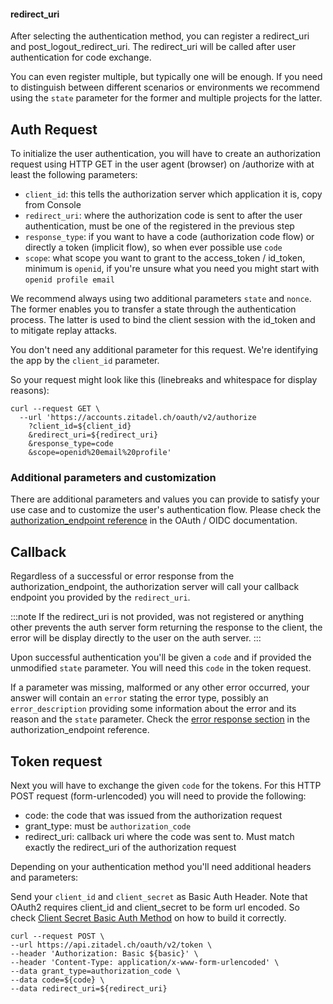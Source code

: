 #### redirect_uri

After selecting the authentication method, you can register a redirect_uri and post_logout_redirect_uri.
The redirect_uri will be called after user authentication for code exchange.

You can even register multiple, but typically one will be enough. If you need to distinguish between different scenarios
or environments we recommend using the `state` parameter for the former and multiple projects for the latter.

## Auth Request

To initialize the user authentication, you will have to create an authorization request using HTTP GET in the user agent (browser)
on /authorize with at least the following parameters:

- `client_id`: this tells the authorization server which application it is, copy from Console
- `redirect_uri`: where the authorization code is sent to after the user authentication, must be one of the registered in the previous step
- `response_type`: if you want to have a code (authorization code flow) or directly a token (implicit flow), so when ever possible use `code`
- `scope`: what scope you want to grant to the access_token / id_token, minimum is `openid`, if you're unsure what you need you might start with `openid profile email`

We recommend always using two additional parameters `state` and `nonce`. The former enables you to transfer a state through
the authentication process. The latter is used to bind the client session with the id_token and to mitigate replay attacks.

You don't need any additional parameter for this request. We're identifying the app by the `client_id` parameter.

So your request might look like this (linebreaks and whitespace for display reasons):

```curl
curl --request GET \
  --url 'https://accounts.zitadel.ch/oauth/v2/authorize
    ?client_id=${client_id}
    &redirect_uri=${redirect_uri}
    &response_type=code
    &scope=openid%20email%20profile'
```

### Additional parameters and customization

There are additional parameters and values you can provide to satisfy your use case and to customize the user's authentication flow.
Please check the [authorization_endpoint reference](/docs/apis/openidoauth/endpoints#authorization_endpoint) in the OAuth / OIDC documentation.

## Callback

Regardless of a successful or error response from the authorization_endpoint, the authorization server will call your
callback endpoint you provided by the `redirect_uri`.

:::note
If the redirect_uri is not provided, was not registered or anything other prevents the auth server form returning the response to the client,
the error will be display directly to the user on the auth server.
:::

Upon successful authentication you'll be given a `code` and if provided the unmodified `state` parameter.
You will need this `code` in the token request.

If a parameter was missing, malformed or any other error occurred, your answer will contain an `error` stating the error type,
possibly an `error_description` providing some information about the error and its reason and the `state` parameter.
Check the [error response section](/docs/apis/openidoauth/endpoints#error-response) in the authorization_endpoint reference.

## Token request

Next you will have to exchange the given `code` for the tokens. For this HTTP POST request (form-urlencoded) you will need to provide the following:

- code: the code that was issued from the authorization request
- grant_type: must be `authorization_code`
- redirect_uri: callback uri where the code was sent to. Must match exactly the redirect_uri of the authorization request

Depending on your authentication method you'll need additional headers and parameters:

Send your `client_id` and `client_secret` as Basic Auth Header. Note that OAuth2 requires client_id and client_secret to be form url encoded.
So check [Client Secret Basic Auth Method](/docs/apis/openidoauth/authn-methods#client-secret-basic) on how to build it correctly.

```curl
curl --request POST \
--url https://api.zitadel.ch/oauth/v2/token \
--header 'Authorization: Basic ${basic}' \
--header 'Content-Type: application/x-www-form-urlencoded' \
--data grant_type=authorization_code \
--data code=${code} \
--data redirect_uri=${redirect_uri}
```
